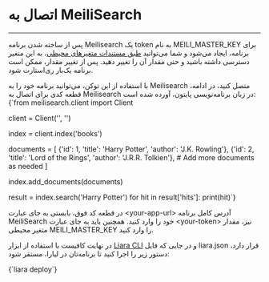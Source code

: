

<Layout>
<Head>
<title>مستندات اتصال به meilisearch - لیارا</title>
</Head>

# اتصال به MeiliSearch
<hr className="mb-2" />

پس از ساخته شدن برنامه Meilisearch یک token به نام <Important>MEILI_MASTER_KEY</Important> برای برنامه، ایجاد می‌شود و 
شما می‌توانید 
<a href="/paas/details/envs" className="blue-link">طبق مستندات متغیرهای محیطی</a>، به این متغیر دسترسی داشته باشید و حتی مقدار آن را تغییر دهید. پس از تغییر مقدار، ممکن است برنامه یک‌بار ری‌استارت شود.
<div className="h-2" />
با استفاده از این توکن، می‌توانید برنامه خود را به Meilisearch متصل کنید، در ادامه، قطعه کدی برای اتصال به Meilisearch در زبان برنامه‌نویسی پایتون، آورده شده است:

<div className="h-4" />
<div dir='ltr'>
    <Highlight className="py">
      {`from meilisearch.client import Client

client = Client('<your-app-url>', '<your-token>')

index = client.index('books')

documents = [
    {'id': 1, 'title': 'Harry Potter', 'author': 'J.K. Rowling'},
    {'id': 2, 'title': 'Lord of the Rings', 'author': 'J.R.R. Tolkien'},
    # Add more documents as needed
]

index.add_documents(documents)


result = index.search('Harry Potter')
for hit in result['hits']:
    print(hit)`}
    </Highlight>
</div>
<div className="h-2" />

در قطعه کد فوق، بایستی به جای عبارت <Important>\<your-app-url\></Important> 
آدرس کامل برنامه MeiliSearch خود را وارد کنید.
همچنین باید به جای عبارت
<Important>\<your-token\></Important> نیز، 
مقدار متغیر محیطی
<Important>MEILI_MASTER_KEY</Important>
را وارد کنید.
<div className="h-2" />

در نهایت کافیست با استفاده از ابزار <a href="/references/liara-cli/about" className="blue-link"><Important>Liara CLI</Important></a> و در جایی که فایل <Important>liara.json</Important> قرار دارد، دستور زیر را اجرا کنید تا برنامه‌تان در لیارا، مستقر شود:

<div className="h-4" />
<div dir='ltr'>
    <Highlight className="json">
      {`liara deploy`}
    </Highlight>
</div>
<div className="h-2" />

</Layout>